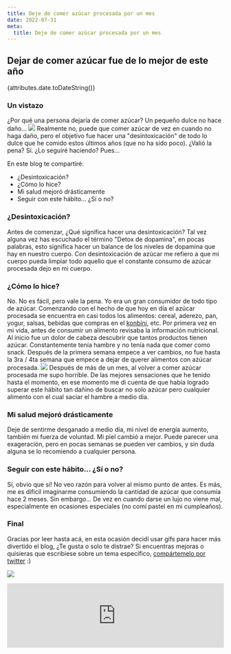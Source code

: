 ```yaml
---
title: Deje de comer azúcar procesada por un mes
date: 2022-07-31
meta:
  title: Deje de comer azúcar procesada por un mes
---
```


## Dejar de comer azúcar fue de lo mejor de este año

{attributes.date.toDateString()}

### Un vistazo

¿Por qué una persona dejaría de comer azúcar? Un pequeño dulce no hace daño...
<img  src="https://media.giphy.com/media/xT0GqmMxHiIRcE2LgQ/giphy.gif"></img>
Realmente no, puede que comer azúcar de vez en cuando no haga daño, pero el objetivo fue hacer una "desintoxicación" de todo lo dulce que he comido estos últimos años (que no ha sido poco). ¿Valió la pena? Sí. ¿Lo seguiré haciendo? Pues...

En este blog te compartiré:
<ul>
  <li>¿Desintoxicación?</li>
  <li>¿Cómo lo hice?</li>
  <li>Mi salud mejoró drásticamente</li>
  <li>Seguir con este hábito... ¿Sí o no?</li>
</ul>

### ¿Desintoxicación?

Antes de comenzar, ¿Qué significa hacer una desintoxicación? Tal vez alguna vez has escuchado el término "Detox de dopamina", en pocas palabras, esto significa hacer un balance de los niveles de dopamina que hay en nuestro cuerpo. Con desintoxicación de azúcar me refiero a que mi cuerpo pueda limpiar todo aquello que el constante consumo de azúcar procesada dejo en mi cuerpo.

### ¿Cómo lo hice?

No. No es fácil, pero vale la pena. Yo era un gran consumidor de todo tipo de azúcar. Comenzando con el hecho de que hoy en día el azúcar procesada se encuentra en casi todos los alimentos: cereal, aderezo, pan, yogur, salsas, bebidas que compras en el <a href="https://www.thefreedictionary.com/Konbini" target="_blank">konbini</a>, etc. Por primera vez en mi vida, antes de consumir un alimento revisaba la información nutricional. Al inicio fue un dolor de cabeza descubrir que tantos productos tienen azúcar. Constantemente tenía hambre y no tenía nada que comer como snack. Después de la primera semana empece a ver cambios, no fue hasta la 3ra / 4ta semana que empece a dejar de querer alimentos con azúcar procesada. 
<img  src="https://media.giphy.com/media/j2MQaogcHXDAT1Sj5Y/giphy.gif"></img>
Después de más de un mes, al volver a comer azúcar procesada me supo horrible. De las mejores sensaciones que he tenido hasta el momento, en ese momento me di cuenta de que había logrado superar este hábito tan dañino de buscar no solo azúcar pero cualquier alimento con el cual saciar el hambre a medio día.

### Mi salud mejoró drásticamente

Deje de sentirme desganado a medio día, mi nivel de energía aumento, también mi fuerza de voluntad. Mi piel cambió a mejor. Puede parecer una exageración, pero en pocas semanas se pueden ver cambios, y sin duda alguna se lo recomiendo a cualquier persona. 

### Seguir con este hábito... ¿Sí o no?

Sí, obvio que sí! No veo razón para volver al mismo punto de antes. Es más, me es difícil imaginarme consumiendo la cantidad de azúcar que consumía hace 2 meses. Sin embargo... De vez en cuando darse un lujo no viene mal, especialmente en ocasiones especiales (no comí pastel en mi cumpleaños). 

### Final 
Gracias por leer hasta acá, en esta ocasión decidí usar gifs para hacer más divertido el blog, ¿Te gusta o solo te distrae? Si encuentras mejoras o quisieras que escribiese sobre un tema específico, <a href="https://twitter.com/kaitakami_/" target="_blank">compártemelo por twitter</a> :)

<img  src="https://media.giphy.com/media/j2ersR5s9rDnUpMDBI/giphy.gif"></img>

<iframe
  src="https://embeds.beehiiv.com/eb2aa2c1-0717-4026-8fd6-766b64c8a5d1"
  data-test-id="beehiiv-embed"
  width="100%"
  height={320}
  frameBorder={0}
  scrolling="no"
  style={{
    borderRadius: 4,
    border: "2px solid #e5e7eb",
    margin: 0,
    backgroundColor: "transparent"
  }}
/>

